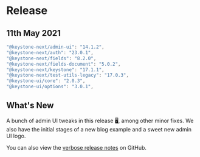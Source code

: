 
# Release

## 11th May 2021

```typescript
"@keystone-next/admin-ui": "14.1.2",
"@keystone-next/auth": "23.0.1",
"@keystone-next/fields": "8.2.0",
"@keystone-next/fields-document": "5.0.2",
"@keystone-next/keystone": "17.1.1",
"@keystone-next/test-utils-legacy": "17.0.3",
"@keystone-ui/core": "2.0.3",
"@keystone-ui/options": "3.0.1",
```

## What's New

A bunch of admin UI tweaks in this release 🖥️, among other minor fixes. We also have the initial stages of a new blog example and a sweet new admin UI logo.

You can also view the [verbose release notes](https://github.com/keystonejs/keystone/releases/tag/2021-05-11) on GitHub.

